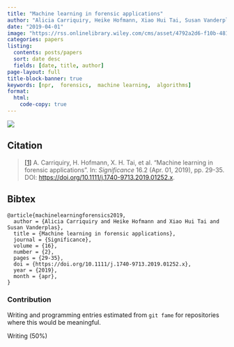 ```yaml
---
title: "Machine learning in forensic applications"
author: "Alicia Carriquiry, Heike Hofmann, Xiao Hui Tai, Susan Vanderplas"
date: "2019-04-01"
image: "https://rss.onlinelibrary.wiley.com/cms/asset/4792a2d6-f10b-481e-aeff-075d0ccdd90e/sign1252-fig-0001-m.png"
categories: papers
listing:
  contents: posts/papers
  sort: date desc
  fields: [date, title, author]
page-layout: full
title-block-banner: true
keywords: [npr,  forensics,  machine learning,  algorithms]
format:
  html:
    code-copy: true
---
```

 
![](https://rss.onlinelibrary.wiley.com/cms/asset/4792a2d6-f10b-481e-aeff-075d0ccdd90e/sign1252-fig-0001-m.png){.preview-image}
 
## Citation
> <a name=bib-machinelearningforensics2019></a>[[1]](#cite-machinelearningforensics2019) A. Carriquiry, H. Hofmann, X. H. Tai, et al. “Machine learning in forensic applications”. In: _Significance_ 16.2 (Apr. 01, 2019), pp. 29-35. DOI: [https://doi.org/10.1111/j.1740-9713.2019.01252.x](https://doi.org/https%3A%2F%2Fdoi.org%2F10.1111%2Fj.1740-9713.2019.01252.x).

::: {.callout-note collapse='true'}
## Bibtex
```
@article{machinelearningforensics2019,
  author = {Alicia Carriquiry and Heike Hofmann and Xiao Hui Tai and Susan Vanderplas},
  title = {Machine learning in forensic applications},
  journal = {Significance},
  volume = {16},
  number = {2},
  pages = {29-35},
  doi = {https://doi.org/10.1111/j.1740-9713.2019.01252.x},
  year = {2019},
  month = {apr},
}
```
:::



### Contribution

Writing and programming entries estimated from `git fame` for repositories where this would be meaningful.

Writing (50\%)
